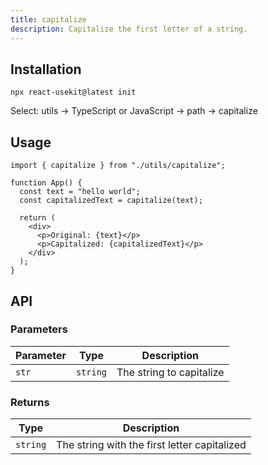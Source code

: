 ```yaml
---
title: capitalize
description: Capitalize the first letter of a string.
---
```



## Installation
```tsx
npx react-usekit@latest init
```
<Callout type="info">
  Select: utils → TypeScript or JavaScript → path -> capitalize
</Callout>

## Usage

```tsx
import { capitalize } from "./utils/capitalize";

function App() {
  const text = "hello world";
  const capitalizedText = capitalize(text);

  return (
    <div>
      <p>Original: {text}</p>
      <p>Capitalized: {capitalizedText}</p>
    </div>
  );
}
```

## API

### Parameters

| Parameter | Type     | Description              |
| --------- | -------- | ------------------------ |
| `str`     | `string` | The string to capitalize |

### Returns

| Type     | Description                                  |
| -------- | -------------------------------------------- |
| `string` | The string with the first letter capitalized |
